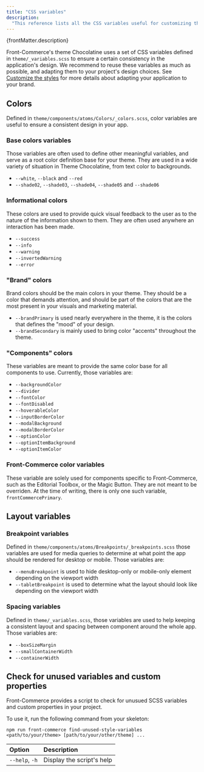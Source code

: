 ```yaml
---
title: "CSS variables"
description:
  "This reference lists all the CSS variables useful for customizing the theme."
---
```


<p>{frontMatter.description}</p>

Front-Commerce's theme Chocolatine uses a set of CSS variables defined in
`theme/_variables.scss` to ensure a certain consistency in the application's
design. We recommend to reuse these variables as much as possible, and adapting
them to your project's design choices. See
[Customize the styles](/docs/3.x/guides/customize-the-styles) for more details
about adapting your application to your brand.

## Colors

Defined in `theme/components/atoms/Colors/_colors.scss`, color variables are
useful to ensure a consistent design in your app.

### Base colors variables

Those variables are often used to define other meaningful variables, and serve
as a root color definition base for your theme. They are used in a wide variety
of situation in Theme Chocolatine, from text color to backgrounds.

- `--white`, `--black` and `--red`
- `--shade02`, `--shade03`, `--shade04`, `--shade05` and `--shade06`

### Informational colors

These colors are used to provide quick visual feedback to the user as to the
nature of the information shown to them. They are often used anywhere an
interaction has been made.

- `--success`
- `--info`
- `--warning`
- `--invertedWarning`
- `--error`

### "Brand" colors

Brand colors should be the main colors in your theme. They should be a color
that demands attention, and should be part of the colors that are the most
present in your visuals and marketing material.

- `--brandPrimary` is used nearly everywhere in the theme, it is the colors that
  defines the "mood" of your design.
- `--brandSecondary` is mainly used to bring color "accents" throughout the
  theme.

### "Components" colors

These variables are meant to provide the same color base for all components to
use. Currently, those variables are:

- `--backgroundColor`
- `--divider`
- `--fontColor`
- `--fontDisabled`
- `--hoverableColor`
- `--inputBorderColor`
- `--modalBackground`
- `--modalBorderColor`
- `--optionColor`
- `--optionItemBackground`
- `--optionItemColor`

### Front-Commerce color variables

These variable are solely used for components specific to Front-Commerce, such
as the Editorial Toolbox, or the Magic Button. They are not meant to be
overriden. At the time of writing, there is only one such variable,
`frontCommercePrimary`.

## Layout variables

### Breakpoint variables

Defined in `theme/components/atoms/Breakpoints/_breakpoints.scss` those
variables are used for media queries to determine at what point the app should
be rendered for desktop or mobile. Those variables are:

- `--menuBreakpoint` is used to hide desktop-only or mobile-only element
  depending on the viewport width
- `--tabletBreakpoint` is used to determine what the layout should look like
  depending on the viewport width

### Spacing variables

Defined in `theme/_variables.scss`, those variables are used to help keeping a
consistent layout and spacing between component around the whole app. Those
variables are:

- `--boxSizeMargin`
- `--smallContainerWidth`
- `--containerWidth`

## Check for unused variables and custom properties

Front-Commerce provides a script to check for unusued SCSS variables and custom
properties in your project.

To use it, run the following command from your skeleton:

```
npm run front-commerce find-unused-style-variables <path/to/your/theme> [path/to/your/other/theme] ...
```

| Option         | Description               |
| :------------- | :------------------------ |
| `--help`, `-h` | Display the script's help |
